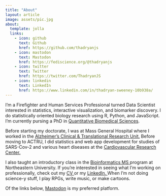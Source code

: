 ```yaml
---
title: "About"
layout: article
image: assets/pic.jpg
about:
  template: jolla 
  links:
    - icon: github
      text: Github
      href: https://github.com/thadryanjs
    - icon: mastodon
      text: Mastodon
      href: https://fediscience.org/@thadryanjs
    - icon: twitter
      text: Twitter
      href: https://twitter.com/ThadryanJS
    - icon: linkedin
      text: LinkedIn
      href: https://www.linkedin.com/in/thadryan-sweeney-10b938a/
---
```

I'm a Firefighter and Human Services Professional turned Data Scientist interested in statistics, interactive visualization, and biomarker discovery. I do statistically oriented biology research using R, Python, and JavaScript. I'm currently pursing a PhD in <a href="https://geiselmed.dartmouth.edu/qbs/">Quantitative Biomedical Sciences</a>.

Before starting my doctorate, I was at Mass General Hospital where I worked in the <a href="https://www.actru.org/"> Alzheimer's Clinical & Translational Research Unit.</a> 
Before moving to ACTRU, I did statistics and web app development for studies of SARS-Cov-2 and various heart diseases
at the <a href="https://cvrc.massgeneral.org/"> Cardiovascular Research Center.</a> 

I also taught an introductory class in the 
<a href="https://www.northeastern.edu/graduate/program/master-of-science-in-bioinformatics-online-14245/">Bioinformatics MS </a>
program at Northeastern University. If you're interested in seeing what I'm working on professionally, check out my <a href="/CV"> CV </a> or my <a href=https://www.linkedin.com/in/thadryan-sweeney-10b938a> LinkedIn. </a>
When I'm not doing science-y stuff, I play RPGs, write music, or make cartoons.

Of the links below, <a rel="me" href="https://fediscience.org/@thadryanjs">Mastodon</a> is my preferred platform.